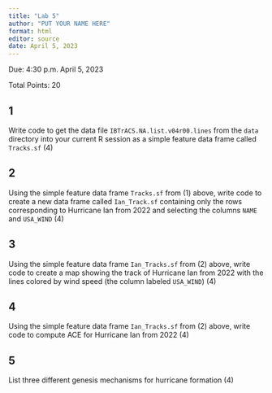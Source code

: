 ```yaml
---
title: "Lab 5"
author: "PUT YOUR NAME HERE"
format: html
editor: source
date: April 5, 2023
---
```


Due: 4:30 p.m. April 5, 2023

Total Points: 20


## 1
Write code to get the data file `IBTrACS.NA.list.v04r00.lines` from the `data` directory into your current R session as a simple feature data frame called `Tracks.sf` (4)

## 2
Using the simple feature data frame `Tracks.sf` from (1) above, write code to create a new data frame called `Ian_Track.sf` containing only the rows corresponding to Hurricane Ian from 2022 and selecting the columns `NAME` and `USA_WIND` (4)

## 3
Using the simple feature data frame `Ian_Tracks.sf` from (2) above, write code to create a map showing the track of Hurricane Ian from 2022 with the lines colored by wind speed (the column labeled `USA_WIND`) (4)

## 4
Using the simple feature data frame `Ian_Tracks.sf` from (2) above, write code to compute ACE for Hurricane Ian from 2022 (4)

## 5
List three different genesis mechanisms for hurricane formation (4)
